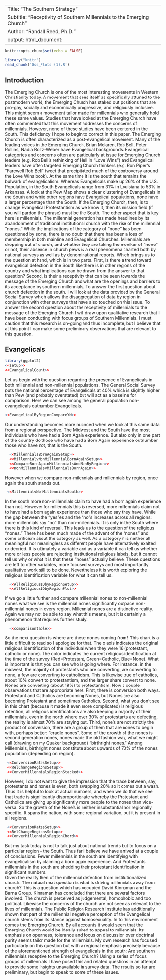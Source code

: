 ----
Title: "The Southern Strategy"
Subtitle: "Receptivity of Southern Millennials to the Emerging Church"
Author: "Randall Reed, Ph.D."
output: html_document:
----

```r
knitr::opts_chunk$set(echo = FALSE)
```
``` r
library("knitr")
read_chunk('Gss_Plots (1).R')
```
## Introduction
<div class="notes">
The Emerging Church is one of the most interesting movements in Western Christianity today. A movement that sees itself as specifically attuned to the postmodern world, the Emerging Church has staked out positions that are pro-gay, socially and economically progressive, and religiously inclusive. This might seem a movement tailor made for millennials who generally hold these same values. Studies that have looked at the Emerging Church have often commented that this movement addresses the concerns of millennials. However, none of these studies have been centered in the South. This deficiency I hope to begin to correct in this paper. 
  The Emerging Church is often characterized as a post-evangelical movement. Many of the leading voices in the Emerging Church, Brian Mclaren, Rob Bell, Peter Rollins, Nadia Boltz-Weber have Evangelical backgrounds. Evangelical categories and concerns often are particularly at issue for Emerging Church leaders (e.g. Rob Bell’s rethinking of Hell in “Love Wins”) and Evangelical leaders have often targeted Emerging Church thinkers (e.g. Ron Piper’s “Farewell Rob Bell” tweet that precipitated much of the controversy around the Love Wins book).
  At the same time it is the south that remains the bulwark of evangelicalism. Whereas Evangelicals make up 26% of the U.S. Population, in the South Evangelicals range from 31% in Louisiana to 53% in Arkansas. A look at the Pew Map shows a clear clustering of Evangelicals in the South and while other regions have Evangelical populations, none have a larger percentage than the South. If the Emerging Church, then, is to change Evangelical Protestantism as we know it, then its mission field (if you will pardon the phrase) must be the South. 
  The other aspect that is key here is millennials. The millennial generation has made headlines by its abandonment of traditional institutional church with the rise of the millennial “nones.” While the implications of the category of “none” has been questioned by some, there is no doubt that there has been a loss of membership in both mainline and Evangelical Churches. Millennials are dropping out of church, and whether they are taking the moniker of “none” or not, their absence in church pews is a real phenomena charted both by national surveys as well as by denominational reports. 
	Which brings us to the question at hand, which is in two parts. First, is there a trend toward evangelical defection in the South like there is in other regions of the country and what implications can be drawn from the answer to that question? Second, is their a receptivity that can be seen towards the message of the Emerging Church and what are the openings and barriers to its acceptance by southern millennials. 
	To answer the first question about church defection in the south, I will look at the data provided by the General Social Survey which allows the disaggregation of data by region in conjunction with other surveys that have also touched on this issue. To answer the second question about the receptivity of millennials to the message of the Emerging Church I will draw upon qualitative research that I have been conducting with focus groups of Southern Millennials. I must caution that this research is on-going and thus incomplete, but I believe that at this point I can make some preliminary observations that are relevant to this question. 

## Evangelicals

```r
library(ggplot2)
<<setup>>
<<EvangelicalCount>>
```
<div class="notes">
  Let us begin with the question regarding the presence of Evangelicals in both millennial and non-millennial populations. The General Social Survey puts the national percentage of Evangelicals at 40% which is slightly higher than Pew (and probably overstated) but will act as a baseline for comparison. Here we can see among the general population non-evangelicals outnumber Evangelicals.
  
```r
<<EvangelicalByRegionCompareYN>>
````
<div class="notes">
  Our understanding becomes more nuanced when we look at this same data from a regional perspective.  The Midwest and the South have the most individuals who have had a Born Again experience. But also only in one part of the country do those who have had a Born Again experience outnumber those who have not, that is the South.
  
```r
  <<MillennialsBornAgainSetup>>
  <<MillennialvNonMillennialBornAgainSetup>>
  <<CompareBornAgainMillennialsAndNonByRegion>>
  <<nonMillennialsvMillennialsBornAgain>>
````
 <div class="notes">
 However when we compare non-milennials and millennials by region, once again the south stands out. 
  
 ```r
  <<MillennialvNonMillennialsSouth>>
````
  
<div class="notes">
  In the south more non-millennials claim to have had a born again experience than not. However for millennials this is reversed, more millennials claim not to have had a born again experience than those who say they have. While the gap between the “yes”es and the “no”s increases across all regions: more millennials say “no” than non-millennials. It is only in the South where there is this kind of reversal. 
  This leads us to the question of the religious “nones.” There has been much made of the advent of the “nones” and some criticism about the category as well. As a category it is neither all meaningful nor meaningless as different people have alternatively exalted or decried. It is ultimately a variable and as a variable it can tell us whether more or less people are rejecting institutional religious labels, but it cannot tell us why or what it is that these “nones” actually believe. These questions are left to other variables,  more focused surveys and most importantly qualitative work still to be done. Nevertheless it is worth exploring the religious identification variable for what it can tell us.

```r
  <<AllReligiousIDbyRegionSetup>>
  <<AllReligiousIDbyRegionPlot>>
````

<div class="notes">
 If we go a little further and compare millennial nones to non-millennial nones what we see is the millennial nones significantly outpace non-millennial nones in every region. Millennial nones are a distinctive reality. Again we may not be able to say what this means, but it is certainly a phenomenon that requires further study.

```r
  <<comparisontable>>
````
<div class ="notes">
  So the next question is where are these nones coming from? This chart is a little difficult to read so I apologize for that. The x axis indicates the original religious identification of the individual when they were 16 (protestant, catholic or none). The color indicates the current religious identification at the time of the survey (Red=Protestant, Green=Catholic, Blue=None). What is important is that you can see  who is going where. For instance. in the midwest, the majority of protestants who are converting, are converting to none, a few are converting to catholicism. This is likewise true of catholics, about 10% convert to protestantism, and the larger share convert to none. Nones are converting (about 18%) to protestantism. Now a couple observations that are appropriate here. First, there is conversion both ways. Protestant and Catholics are becoming Nones, but Nones are also becoming Protestant and sometimes Catholics. Second, what you don’t see in this chart (because it made it even more complicated) is religious retention, all religious identifications are also keeping a majority of their millennials, even in the north where over 30% of protestants are defecting, the reality is almost 70% are staying put. Third, none’s are not strictly the product of conversion, there are a group of them that are nones to begin with, perhaps better: “cradle nones”. Some of the growth of the nones is second generation nones, nones made the old fashion way, what we might call (drawing on my Quaker background) “birthright nones.” Among Millennials, birthright nones constitute about upwards of 70% of the nones population (depending on region).
  
 ```r
  <<ConversionRatesSetup>>
  <<RelChangeRegionsSetup>>
  <<ConverMillennialsRegionStacked>>
```` 
<div class="notes">
  However, I do not want to give the impression that the trade between, say, protestants and nones is even, both swapping 20% so it comes out a wash.  Thus it is helpful to look at actual numbers, and when we do that we see that trade is significantly disproportionate whereby the Protestant and Catholics are giving up significantly more people to the nones than vice-versa. So the growth of the None’s is neither insubstantial nor regionally specific. It spans the nation, with some regional variation, but it is present in all regions.
  
 ```r
  <<ConversionRatesSetup>>
  <<RelChangeRegionsSetup>>
  <<ConverMillennialsRegionChord>>
````   
But my task today is not to talk just about national trends but to focus on a particular region -- the South. Thus far I believe we have arrived at a couple of conclusions. Fewer millennials in the south are identifying with evangelicalism by claiming a born again experience. And Protestants millennials in the south are shedding their protestant identification in significant numbers.  
  Given the reality then of the millennial defection from institutionalized church.  The natural next question is what is driving millennials away from church? This is a question which has occupied David Kinnaman and the Barna Group. Kinnaman has concluded that there are several factors involved: The church is perceived as judgemental, homophobic and too political. Likewise the concerns of the church are not seen as relevant to the lives of millennials. The Public Religion Research Institute has additionally shown that part of the millennial negative perception of the Evangelical church stems from its stance against homosexuality. 
  In to this environment comes the Emerging Church. By all accounts it would seem that the Emerging Church would be ideally suited to appeal to millennials.  Its emphasis on openness, tolerance and focus on discussion over doctrinal purity seems tailor made for the millennials. My own research has focused particularly on this question but with a regional emphasis precisely because of the aforementioned strength of evangelicals in the south: Are southern millennials receptive to the Emerging Church?  Using a series of focus groups of millennials I have posed this and related questions in an attempt to provide some insights unavailable in survey data. The results so far are preliminary, but begin to speak to some of these issues.

